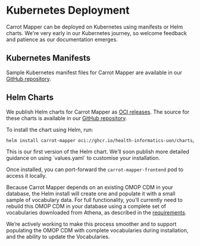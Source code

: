 
# Kubernetes Deployment

Carrot Mapper can be deployed on Kubernetes using manifests or Helm charts. We're very early in our Kubernetes journey, so welcome feedback and patience as our documentation emerges.

## Kubernetes Manifests

Sample Kubernetes manifest files for Carrot Mapper are available in our [GitHub repository](https://github.com/Health-Informatics-UoN/carrot/tree/main/samples/Carrot-Mapper/k8s).

## Helm Charts

We publish Helm charts for Carrot Mapper as [OCI releases](https://github.com/Health-Informatics-UoN/carrot/pkgs/container/charts%2Fcarrot-mapper). The source for these charts is available in our [GitHub repository](https://github.com/Health-Informatics-UoN/carrot/tree/main/charts/carrot-mapper).

To install the chart using Helm, run:

```bash copy
helm install carrot-mapper oci://ghcr.io/health-informatics-uon/charts/carrot-mapper --version 0.1.0 --namespace carrot-mapper --create-namespace
```

<Callout emoji="🥕">
    This is our first version of the Helm chart. We’ll soon publish more detailed guidance on using `values.yaml` to customise your installation.
</Callout>

Once installed, you can port-forward the `carrot-mapper-frontend` pod to access it locally.

Because Carrot Mapper depends on an existing OMOP CDM in your database, the Helm install will create one and populate it with a small sample of vocabulary data.
For full functionality, you’ll currently need to rebuild this OMOP CDM in your database using a complete set of vocabularies downloaded from Athena, as described in the [requirements](requirements).

We’re actively working to make this process smoother and to support populating the OMOP CDM with complete vocabularies during installation, and the ability to update the Vocabularies. 

